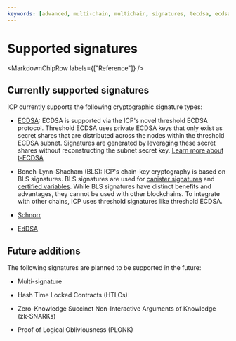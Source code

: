 ```yaml
---
keywords: [advanced, multi-chain, multichain, signatures, tecdsa, ecdsa, cryptography ]
---
```



# Supported signatures

<MarkdownChipRow labels={["Reference"]} />

## Currently supported signatures

ICP currently supports the following cryptographic signature types:

- [ECDSA](/docs/current/building-dapps/using-network-features/signatures/t-ecdsa): ECDSA is supported via the ICP's novel threshold ECDSA protocol. Threshold ECDSA uses private ECDSA keys that only exist as secret shares that are distributed across the nodes within the threshold ECDSA subnet. Signatures are generated by leveraging these secret shares without reconstructing the subnet secret key. [Learn more about t-ECDSA](/docs/current/building-dapps/using-network-features/signatures/t-ecdsa)

- Boneh-Lynn-Shacham (BLS): ICP's chain-key cryptography is based on BLS signatures. BLS signatures are used for [canister signatures](/docs/current/developer-education/glossary/index#canister-signature) and [certified variables](/docs/current/developer-education/glossary/index#certified-variable). While BLS signatures have distinct benefits and advantages, they cannot be used with other blockchains. To integrate with other chains, ICP uses threshold signatures like threshold ECDSA.

- [Schnorr](/docs/current/building-dapps/using-network-features/signatures/t-schnorr)

- [EdDSA](/docs/current/building-dapps/using-network-features/signatures/t-schnorr#overview)

## Future additions

The following signatures are planned to be supported in the future:

- Multi-signature

- Hash Time Locked Contracts (HTLCs)

- Zero-Knowledge Succinct Non-Interactive Arguments of Knowledge (zk-SNARKs)

- Proof of Logical Obliviousness (PLONK)
